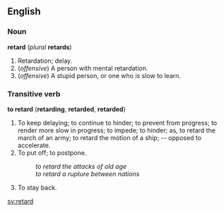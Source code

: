 ==English==
===Noun===
'''retard''' (''plural'' '''retards''')

#Retardation; delay.
#(''offensive'') A person with mental retardation.
#(''offensive'') A stupid person, or one who is slow to learn.

===Transitive verb===
'''to retard''' ('''retarding''', '''retarded''', '''retarded''')

#To keep delaying; to continue to hinder; to prevent from progress; to render more slow in progress; to impede; to hinder; as, to retard the march of an army; to retard the motion of a ship; -- opposed to accelerate.
#To put off; to postpone.
#:''to retard the attacks of old age''
#:''to retard a rupture between nations''
#To stay back.

[[sv:retard]]